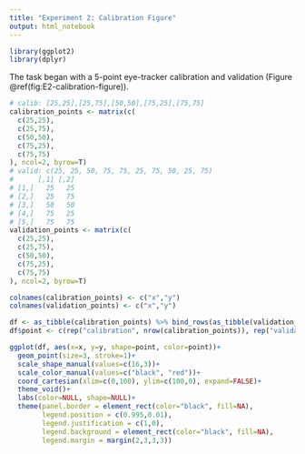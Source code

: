 ```yaml
---
title: "Experiment 2: Calibration Figure"
output: html_notebook
---
```



```r
library(ggplot2)
library(dplyr)
```

The task began with a 5-point eye-tracker calibration
and validation (Figure \@ref(fig:E2-calibration-figure)). 

```r
# calib: [25,25],[25,75],[50,50],[75,25],[75,75]
calibration_points <- matrix(c(
  c(25,25),
  c(25,75),
  c(50,50),
  c(75,25),
  c(75,75)
), ncol=2, byrow=T)
# valid: c(25, 25, 50, 75, 75, 25, 75, 50, 25, 75)
#      [,1] [,2]
# [1,]   25   25
# [2,]   25   75
# [3,]   50   50
# [4,]   75   25
# [5,]   75   75
validation_points <- matrix(c(
  c(25,25),
  c(25,75),
  c(50,50),
  c(75,25),
  c(75,75)
), ncol=2, byrow=T)

colnames(calibration_points) <- c("x","y")
colnames(validation_points) <- c("x","y")

df <- as_tibble(calibration_points) %>% bind_rows(as_tibble(validation_points))
df$point <- c(rep("calibration", nrow(calibration_points)), rep("validation", nrow(validation_points)))
```

```r
ggplot(df, aes(x=x, y=y, shape=point, color=point))+
  geom_point(size=3, stroke=1)+
  scale_shape_manual(values=c(16,3))+
  scale_color_manual(values=c("black", "red"))+
  coord_cartesian(xlim=c(0,100), ylim=c(100,0), expand=FALSE)+
  theme_void()+
  labs(color=NULL, shape=NULL)+
  theme(panel.border = element_rect(color="black", fill=NA),
        legend.position = c(0.995,0.01),
        legend.justification = c(1,0),
        legend.background = element_rect(color="black", fill=NA),
        legend.margin = margin(2,3,3,3))
```